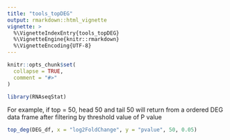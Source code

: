 ```yaml
---
title: "tools_topDEG"
output: rmarkdown::html_vignette
vignette: >
  %\VignetteIndexEntry{tools_topDEG}
  %\VignetteEngine{knitr::rmarkdown}
  %\VignetteEncoding{UTF-8}
---
```


```r
knitr::opts_chunk$set(
  collapse = TRUE,
  comment = "#>"
)
```

```r
library(RNAseqStat)
```

For example, if top = 50, head 50 and tail 50 will return from a ordered DEG data frame after filtering by threshold value of P value

```r
top_deg(DEG_df, x = "log2FoldChange", y = "pvalue", 50, 0.05)
```

